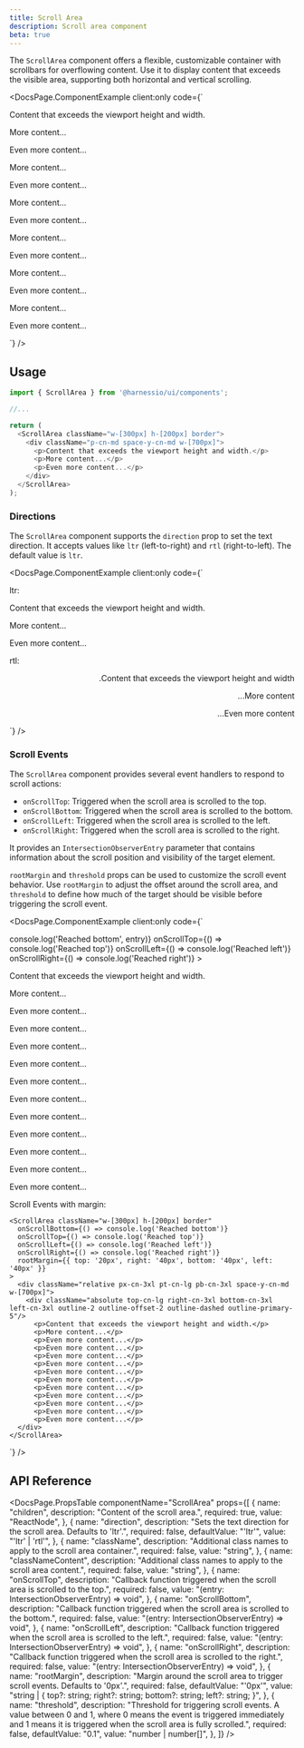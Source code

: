 ```yaml
---
title: Scroll Area
description: Scroll area component
beta: true
---
```


The `ScrollArea` component offers a flexible, customizable container with scrollbars for overflowing content. Use it to display content that exceeds the visible area, supporting both horizontal and vertical scrolling.


<DocsPage.ComponentExample
  client:only
  code={`
<div>
  <ScrollArea className="w-[300px] h-[200px] border">
    <div className="p-cn-md space-y-cn-md w-[700px]">
      <p>Content that exceeds the viewport height and width.</p>
      <p>More content...</p>
      <p>Even more content...</p>
      <p>More content...</p>
      <p>Even more content...</p>
      <p>More content...</p>
      <p>Even more content...</p>
      <p>More content...</p>
      <p>Even more content...</p>
      <p>More content...</p>
      <p>Even more content...</p>
      <p>More content...</p>
      <p>Even more content...</p>
    </div>
  </ScrollArea>
</div>`}
/>

## Usage

```typescript jsx
import { ScrollArea } from '@harnessio/ui/components';

//...

return (
  <ScrollArea className="w-[300px] h-[200px] border">
    <div className="p-cn-md space-y-cn-md w-[700px]">
      <p>Content that exceeds the viewport height and width.</p>
      <p>More content...</p>
      <p>Even more content...</p>
    </div>
  </ScrollArea>
);
```

### Directions

The `ScrollArea` component supports the `direction` prop to set the text direction. It accepts values like `ltr` (left-to-right) and `rtl` (right-to-left). The default value is `ltr`.

<DocsPage.ComponentExample
  client:only
  code={`
<div className="grid gap-cn-md">
  <div>
    <Text variant="heading-base" className="mb-cn-3xs">ltr:</Text>
    <ScrollArea className="w-[300px] h-[200px] border">
      <div className="p-cn-md space-y-cn-md w-[700px]">
        <p>Content that exceeds the viewport height and width.</p>
        <p>More content...</p>
        <p>Even more content...</p>
      </div>
    </ScrollArea>
  </div>

<div>
  <Text variant="heading-base" className="mb-cn-3xs">
    rtl:
  </Text>
  <ScrollArea
    direction="rtl"
    className="w-[300px] h-[200px] border"
  >
    <div dir="rtl" className="p-cn-md space-y-cn-md w-[700px]">
      <p>Content that exceeds the viewport height and width.</p>
      <p>More content...</p>
      <p>Even more content...</p>
    </div>
  </ScrollArea>
</div>
</div>`}
/>

### Scroll Events

The `ScrollArea` component provides several event handlers to respond to scroll actions:

- `onScrollTop`: Triggered when the scroll area is scrolled to the top.
- `onScrollBottom`: Triggered when the scroll area is scrolled to the bottom.
- `onScrollLeft`: Triggered when the scroll area is scrolled to the left.
- `onScrollRight`: Triggered when the scroll area is scrolled to the right.

It provides an `IntersectionObserverEntry` parameter that contains information about the scroll position and visibility of the target element.

`rootMargin` and `threshold` props can be used to customize the scroll event behavior.
Use `rootMargin` to adjust the offset around the scroll area, and `threshold` to define how much of the target should be visible before triggering the scroll event.

<DocsPage.ComponentExample
  client:only
  code={`
<div>
  <ScrollArea className="w-[300px] h-[200px] border"
    onScrollBottom={(entry) => console.log('Reached bottom', entry)}
    onScrollTop={() => console.log('Reached top')}
    onScrollLeft={() => console.log('Reached left')}
    onScrollRight={() => console.log('Reached right')}
  >
    <div className="p-cn-md space-y-cn-md w-[700px]">
      <p>Content that exceeds the viewport height and width.</p>
      <p>More content...</p>
      <p>Even more content...</p>
      <p>Even more content...</p>
      <p>Even more content...</p>
      <p>Even more content...</p>
      <p>Even more content...</p>
      <p>Even more content...</p>
      <p>Even more content...</p>
      <p>Even more content...</p>
      <p>Even more content...</p>
      <p>Even more content...</p>
      <p>Even more content...</p>
    </div>
  </ScrollArea>

  <div>
    <Text variant="heading-base" className="mt-cn-md mb-cn-3xs">
      Scroll Events with margin:
    </Text>
    
    <ScrollArea className="w-[300px] h-[200px] border" 
      onScrollBottom={() => console.log('Reached bottom')}
      onScrollTop={() => console.log('Reached top')}
      onScrollLeft={() => console.log('Reached left')}
      onScrollRight={() => console.log('Reached right')}
      rootMargin={{ top: '20px', right: '40px', bottom: '40px', left: '40px' }}
    >
      <div className="relative px-cn-3xl pt-cn-lg pb-cn-3xl space-y-cn-md w-[700px]">
        <div className="absolute top-cn-lg right-cn-3xl bottom-cn-3xl left-cn-3xl outline-2 outline-offset-2 outline-dashed outline-primary-5"/>
          <p>Content that exceeds the viewport height and width.</p>
          <p>More content...</p>
          <p>Even more content...</p>
          <p>Even more content...</p>
          <p>Even more content...</p>
          <p>Even more content...</p>
          <p>Even more content...</p>
          <p>Even more content...</p>
          <p>Even more content...</p>
          <p>Even more content...</p>
          <p>Even more content...</p>
          <p>Even more content...</p>
          <p>Even more content...</p>
      </div>
    </ScrollArea>
  </div>
</div>`}
/>

## API Reference

<DocsPage.PropsTable
  componentName="ScrollArea"
  props={[
    {
      name: "children",
      description: "Content of the scroll area.",
      required: true,
      value: "ReactNode",
    },
    {
      name: "direction",
      description:
        "Sets the text direction for the scroll area. Defaults to 'ltr'.",
      required: false,
      defaultValue: "'ltr'",
      value: "'ltr' | 'rtl'",
    },
    {
      name: "className",
      description:
        "Additional class names to apply to the scroll area container.",
      required: false,
      value: "string",
    },
    {
      name: "classNameContent",
      description:
        "Additional class names to apply to the scroll area content.",
      required: false,
      value: "string",
    },
    {
      name: "onScrollTop",
      description:
        "Callback function triggered when the scroll area is scrolled to the top.",
      required: false,
      value: "(entry: IntersectionObserverEntry) => void",
    },
    {
      name: "onScrollBottom",
      description:
        "Callback function triggered when the scroll area is scrolled to the bottom.",
      required: false,
      value: "(entry: IntersectionObserverEntry) => void",
    },
    {
      name: "onScrollLeft",
      description:
        "Callback function triggered when the scroll area is scrolled to the left.",
      required: false,
      value: "(entry: IntersectionObserverEntry) => void",
    },
    {
      name: "onScrollRight",
      description:
        "Callback function triggered when the scroll area is scrolled to the right.",
      required: false,
      value: "(entry: IntersectionObserverEntry) => void",
    },
    {
      name: "rootMargin",
      description:
        "Margin around the scroll area to trigger scroll events. Defaults to '0px'.",
      required: false,
      defaultValue: "'0px'",
      value:
        "string | { top?: string; right?: string; bottom?: string; left?: string; }",
    },
    {
      name: "threshold",
      description:
        "Threshold for triggering scroll events. A value between 0 and 1, where 0 means the event is triggered immediately and 1 means it is triggered when the scroll area is fully scrolled.",
      required: false,
      defaultValue: "0.1",
      value: "number | number[]",
    },
  ]}
/>
```
